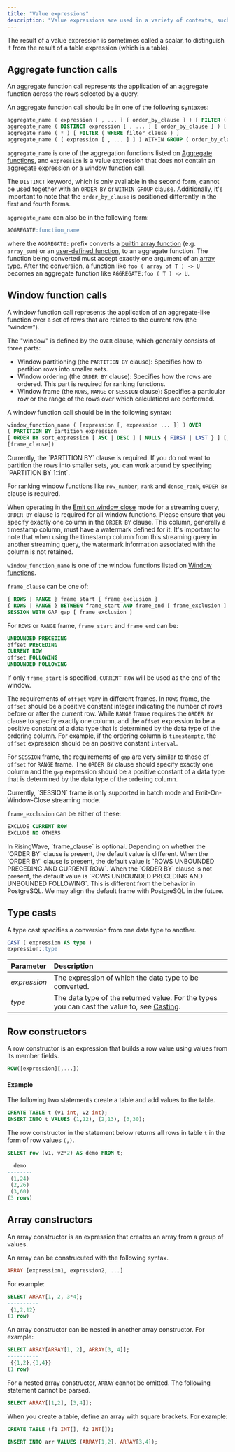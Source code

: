 ```yaml
---
title: "Value expressions"
description: "Value expressions are used in a variety of contexts, such as in the target list of the `SELECT` command, as new column values in `INSERT` or `UPDATE`, or in search conditions in a number of commands."
---
```


The result of a value expression is sometimes called a scalar, to distinguish it from the result of a table expression (which is a table).

## Aggregate function calls

An aggregate function call represents the application of an aggregate function across the rows selected by a query.

An aggregate function call should be in one of the following syntaxes:

```sql
aggregate_name ( expression [ , ... ] [ order_by_clause ] ) [ FILTER ( WHERE filter_clause ) ]
aggregate_name ( DISTINCT expression [ , ... ] [ order_by_clause ] ) [ FILTER ( WHERE filter_clause ) ]
aggregate_name ( * ) [ FILTER ( WHERE filter_clause ) ]
aggregate_name ( [ expression [ , ... ] ] ) WITHIN GROUP ( order_by_clause ) [ FILTER ( WHERE filter_clause ) ]
```

`aggregate_name` is one of the aggregation functions listed on [Aggregate functions](/docs/current/sql-function-aggregate/), and `expression` is a value expression that does not contain an aggregate expression or a window function call.

The `DISTINCT` keyword, which is only available in the second form, cannot be used together with an `ORDER BY` or `WITHIN GROUP` clause. Additionally, it's important to note that the `order_by_clause` is positioned differently in the first and fourth forms.

`aggregate_name` can also be in the following form:

```sql
AGGREGATE:function_name
```

where the `AGGREGATE:` prefix converts a [builtin array function](/docs/current/sql-function-array/) (e.g. `array_sum`) or an [user-defined function](/docs/current/user-defined-functions/), to an aggregate function. The function being converted must accept exactly one argument of an [array type](/docs/current/data-type-array/). After the conversion, a function like `foo ( array of T ) -> U` becomes an aggregate function like `AGGREGATE:foo ( T ) -> U`.

## Window function calls

A window function call represents the application of an aggregate-like function over a set of rows that are related to the current row (the "window").

The "window" is defined by the `OVER` clause, which generally consists of three parts:

* Window partitioning (the `PARTITION BY` clause): Specifies how to partition rows into smaller sets.
* Window ordering (the `ORDER BY` clause): Specifies how the rows are ordered. This part is required for ranking functions.
* Window frame (the `ROWS`, `RANGE` or `SESSION` clause): Specifies a particular row or the range of the rows over which calculations are performed.

A window function call should be in the following syntax:

```sql
window_function_name ( [expression [, expression ... ]] ) OVER
( PARTITION BY partition_expression
[ ORDER BY sort_expression [ ASC | DESC ] [ NULLS { FIRST | LAST } ] [, ...] ]
[frame_clause])
```

<Note>
Currently, the `PARTITION BY` clause is required. If you do not want to partition the rows into smaller sets, you can work around by specifying `PARTITION BY 1::int`.
</Note>

For ranking window functions like `row_number`, `rank` and `dense_rank`, `ORDER BY` clause is required.

When operating in the [Emit on window close](/docs/current/emit-on-window-close/) mode for a streaming query, `ORDER BY` clause is required for all window functions. Please ensure that you specify exactly one column in the `ORDER BY` clause. This column, generally a timestamp column, must have a watermark defined for it. It's important to note that when using the timestamp column from this streaming query in another streaming query, the watermark information associated with the column is not retained.

`window_function_name` is one of the window functions listed on [Window functions](/docs/current/sql-function-window-functions/).

`frame_clause` can be one of:

```sql
{ ROWS | RANGE } frame_start [ frame_exclusion ]
{ ROWS | RANGE } BETWEEN frame_start AND frame_end [ frame_exclusion ]
SESSION WITH GAP gap [ frame_exclusion ]
```

For `ROWS` or `RANGE` frame, `frame_start` and `frame_end` can be:

```sql
UNBOUNDED PRECEDING
offset PRECEDING
CURRENT ROW
offset FOLLOWING
UNBOUNDED FOLLOWING
```

If only `frame_start` is specified, `CURRENT ROW` will be used as the end of the window.

The requirements of `offset` vary in different frames. In `ROWS` frame, the `offset` should be a positive constant integer indicating the number of rows before or after the current row. While `RANGE` frame requires the `ORDER BY` clause to specify exactly one column, and the `offset` expression to be a positive constant of a data type that is determined by the data type of the ordering column. For example, if the ordering column is `timestamptz`, the `offset` expression should be an positive constant `interval`.

For `SESSION` frame, the requirements of `gap` are very similar to those of `offset` for `RANGE` frame. The `ORDER BY` clause should specify exactly one column and the `gap` expression should be a positive constant of a data type that is determined by the data type of the ordering column.

<Note>
Currently, `SESSION` frame is only supported in batch mode and Emit-On-Window-Close streaming mode.
</Note>

`frame_exclusion` can be either of these:

```sql
EXCLUDE CURRENT ROW
EXCLUDE NO OTHERS
```

<Note>
In RisingWave, `frame_clause` is optional. Depending on whether the `ORDER BY` clause is present, the default value is different. When the `ORDER BY` clause is present, the default value is `ROWS UNBOUNDED PRECEDING AND CURRENT ROW`. When the `ORDER BY` clause is not present, the default value is `ROWS UNBOUNDED PRECEDING AND UNBOUNDED FOLLOWING`. This is different from the behavior in PostgreSQL. We may align the default frame with PostgreSQL in the future.
</Note>

## Type casts

A type cast specifies a conversion from one data type to another.

```sql
CAST ( expression AS type )
expression::type
```

| Parameter    | Description                                                                                                                       |
| :----------- | :-------------------------------------------------------------------------------------------------------------------------------- |
| _expression_ | The expression of which the data type to be converted.                                                                            |
| _type_       | The data type of the returned value. For the types you can cast the value to, see [Casting](/sql/data-types/casting). |

## Row constructors

A row constructor is an expression that builds a row value using values from its member fields.

```sql
ROW([expression][,...])
```

#### Example

The following two statements create a table and add values to the table.

```sql
CREATE TABLE t (v1 int, v2 int);
INSERT INTO t VALUES (1,12), (2,13), (3,30);
```

The row constructor in the statement below returns all rows in table `t` in the form of row values `(,)`.

```sql
SELECT row (v1, v2*2) AS demo FROM t;
```

```sql
  demo
--------
 (1,24)
 (2,26)
 (3,60)
(3 rows)
```

## Array constructors

An array constructor is an expression that creates an array from a group of values.

An array can be construcuted with the following syntax.

```sql
ARRAY [expression1, expression2, ...]
```

For example:

```sql
SELECT ARRAY[1, 2, 3*4];
----------
 {1,2,12}
(1 row)
```

An array constructor can be nested in another array constructor. For example:

```sql
SELECT ARRAY[ARRAY[1, 2], ARRAY[3, 4]];
----------
 {{1,2},{3,4}}
(1 row)
```

For a nested array constructor, `ARRAY` cannot be omitted. The following statement cannot be parsed.

```sql
SELECT ARRAY[[1,2], [3,4]];
```

When you create a table, define an array with square brackets. For example:

```sql
CREATE TABLE (f1 INT[], f2 INT[]);

INSERT INTO arr VALUES (ARRAY[1,2], ARRAY[3,4]);
```
